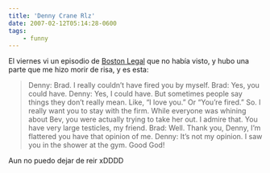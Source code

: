 ```yaml
---
title: 'Denny Crane Rlz'
date: 2007-02-12T05:14:28-0600
tags:
    - funny
---
```


El viernes vi un episodio de [Boston Legal](http://www.boston-legal.org/) que no había visto, y hubo una parte que me hizo morir de risa, y es esta:

> Denny: Brad. I really couldn’t have fired you by myself.
> Brad: Yes, you could have.
> Denny: Yes, I could have. But sometimes people say things they don’t really mean. Like, “I love you.” Or “You’re fired.” So. I really want you to stay with the firm. While everyone was whining about Bev, you were actually trying to take her out. I admire that. You have very large testicles, my friend.
> Brad: Well. Thank you, Denny, I’m flattered you have that opinion of me.
> Denny: It’s not my opinion. I saw you in the shower at the gym. Good God!

Aun no puedo dejar de reir xDDDD
